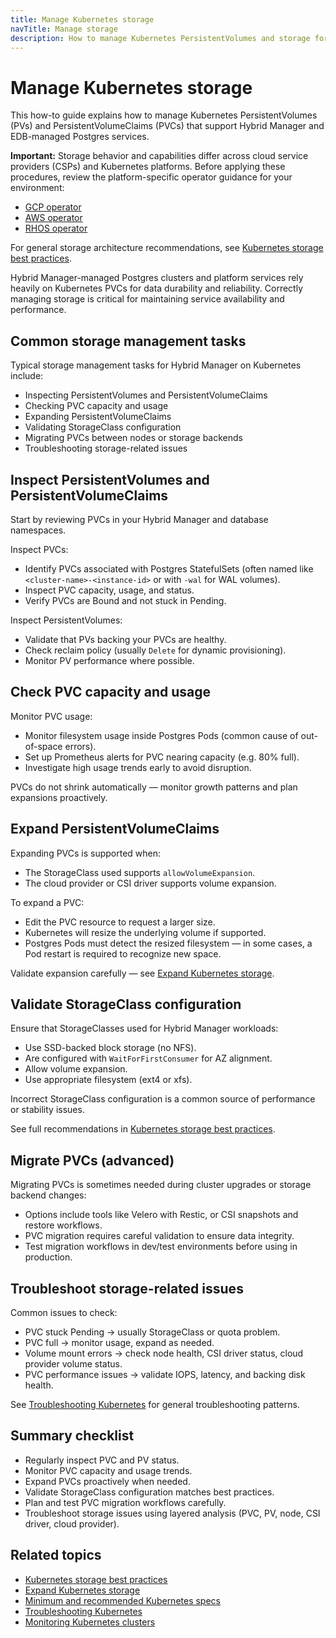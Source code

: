 ```yaml
---
title: Manage Kubernetes storage
navTitle: Manage storage
description: How to manage Kubernetes PersistentVolumes and storage for Hybrid Manager and managed Postgres services.
---
```


# Manage Kubernetes storage

This how-to guide explains how to manage Kubernetes PersistentVolumes (PVs) and PersistentVolumeClaims (PVCs) that support Hybrid Manager and EDB-managed Postgres services.

**Important:** Storage behavior and capabilities differ across cloud service providers (CSPs) and Kubernetes platforms.
Before applying these procedures, review the platform-specific operator guidance for your environment:

- [GCP operator](../explained/gcp-operator)
- [AWS operator](../explained/aws-operator)
- [RHOS operator](../explained/rhos-operator)

For general storage architecture recommendations, see [Kubernetes storage best practices](../explained/hybrid-manager/k8s-storage-best-practices).

Hybrid Manager-managed Postgres clusters and platform services rely heavily on Kubernetes PVCs for data durability and reliability.
Correctly managing storage is critical for maintaining service availability and performance.

## Common storage management tasks

Typical storage management tasks for Hybrid Manager on Kubernetes include:

- Inspecting PersistentVolumes and PersistentVolumeClaims
- Checking PVC capacity and usage
- Expanding PersistentVolumeClaims
- Validating StorageClass configuration
- Migrating PVCs between nodes or storage backends
- Troubleshooting storage-related issues

## Inspect PersistentVolumes and PersistentVolumeClaims

Start by reviewing PVCs in your Hybrid Manager and database namespaces.

Inspect PVCs:

- Identify PVCs associated with Postgres StatefulSets (often named like `<cluster-name>-<instance-id>` or with `-wal` for WAL volumes).
- Inspect PVC capacity, usage, and status.
- Verify PVCs are Bound and not stuck in Pending.

Inspect PersistentVolumes:

- Validate that PVs backing your PVCs are healthy.
- Check reclaim policy (usually `Delete` for dynamic provisioning).
- Monitor PV performance where possible.

## Check PVC capacity and usage

Monitor PVC usage:

- Monitor filesystem usage inside Postgres Pods (common cause of out-of-space errors).
- Set up Prometheus alerts for PVC nearing capacity (e.g. 80% full).
- Investigate high usage trends early to avoid disruption.

PVCs do not shrink automatically — monitor growth patterns and plan expansions proactively.

## Expand PersistentVolumeClaims

Expanding PVCs is supported when:

- The StorageClass used supports `allowVolumeExpansion`.
- The cloud provider or CSI driver supports volume expansion.

To expand a PVC:

- Edit the PVC resource to request a larger size.
- Kubernetes will resize the underlying volume if supported.
- Postgres Pods must detect the resized filesystem — in some cases, a Pod restart is required to recognize new space.

Validate expansion carefully — see [Expand Kubernetes storage](./expand-kubernetes-storage).

## Validate StorageClass configuration

Ensure that StorageClasses used for Hybrid Manager workloads:

- Use SSD-backed block storage (no NFS).
- Are configured with `WaitForFirstConsumer` for AZ alignment.
- Allow volume expansion.
- Use appropriate filesystem (ext4 or xfs).

Incorrect StorageClass configuration is a common source of performance or stability issues.

See full recommendations in [Kubernetes storage best practices](../explained/hybrid-manager/k8s-storage-best-practices).

## Migrate PVCs (advanced)

Migrating PVCs is sometimes needed during cluster upgrades or storage backend changes:

- Options include tools like Velero with Restic, or CSI snapshots and restore workflows.
- PVC migration requires careful validation to ensure data integrity.
- Test migration workflows in dev/test environments before using in production.

## Troubleshoot storage-related issues

Common issues to check:

- PVC stuck Pending → usually StorageClass or quota problem.
- PVC full → monitor usage, expand as needed.
- Volume mount errors → check node health, CSI driver status, cloud provider volume status.
- PVC performance issues → validate IOPS, latency, and backing disk health.

See [Troubleshooting Kubernetes](./troubleshooting-on-kubernetes) for general troubleshooting patterns.

## Summary checklist

- Regularly inspect PVC and PV status.
- Monitor PVC capacity and usage trends.
- Expand PVCs proactively when needed.
- Validate StorageClass configuration matches best practices.
- Plan and test PVC migration workflows carefully.
- Troubleshoot storage issues using layered analysis (PVC, PV, node, CSI driver, cloud provider).

## Related topics

- [Kubernetes storage best practices](../explained/hybrid-manager/k8s-storage-best-practices)
- [Expand Kubernetes storage](./expand-kubernetes-storage)
- [Minimum and recommended Kubernetes specs](../explained/hybrid-manager/minimum-recommended-k8s-specs)
- [Troubleshooting Kubernetes](./troubleshooting-on-kubernetes)
- [Monitoring Kubernetes clusters](./monitor-kubernetes-cluster)
